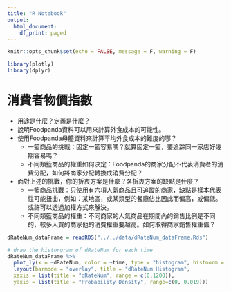 ```yaml
---
title: "R Notebook"
output:
  html_document:
    df_print: paged
---
```



```r
knitr::opts_chunk$set(echo = FALSE, message = F, warning = F)
```

```r
library(plotly)
library(dplyr)
```


# 消費者物價指數

  * 用途是什麼？定義是什麼？
  * 說明Foodpanda資料可以用來計算外食成本的可能性。
  * 使用Foodpanda母體資料來計算平均外食成本的難度的哪？
    * 一籃商品的挑戰：固定一籃容易嗎？就算固定一籃，要追踪同一家店好幾期容易嗎？
    * 不同類籃商品的權重如何決定：Foodpanda的商家分配不代表消費者的消費分配，如何將商家分配轉換成消費分配？
  * 面對上述的挑戰，你的折衷方案是什麼？各折衷方案的缺點是什麼？
    * 一籃商品挑戰：只使用有六項人氣商品且可追蹤的商家，缺點是樣本代表性可能扭曲，例如：某地區，或某類型的餐廳佔比因此而偏高，或偏低。或許可以透過加權方式來解決。
    * 不同類籃商品的權重：不同商家的人氣商品在期間內的銷售比例是不同的，較多人買的商家他的消費權重要越高。如何取得商家銷售權重值？
    
```r
dRateNum_dataFrame = readRDS("../../data/dRateNum_dataFrame.Rds")
```

```r
# draw the historgram of dRateNum for each time
dRateNum_dataFrame %>%
  plot_ly(x = ~dRateNum, color = ~time, type = "histogram", histnorm = "probability density", nbinsx = 100) %>%
  layout(barmode = "overlay", title = "dRateNum Histogram", 
  xaxis = list(title = "dRateNum", range = c(0,1200)), 
  yaxis = list(title = "Probability Density", range=c(0, 0.019)))

```

